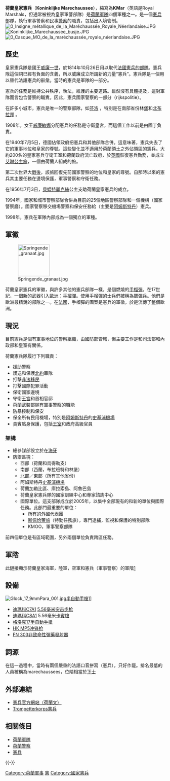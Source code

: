 {{unreferenced|time=2010-01-23T19:20:47+00:00}}
'''荷蘭皇家憲兵'''（'''Koninklijke Marechaussee'''），縮寫為'''KMar'''（英語是Royal Marshals，但通常被視為皇家軍警部隊）是[[荷蘭軍隊|荷蘭軍隊]]四個軍種之一。是一個[[憲兵|憲兵]]部隊，執行軍事警察和民事[[警察|警察]]的職責，包括出入境管制。
[[File:0_Insigne_métallique_de_la_Maréchaussée_Royale_Néerlandaise.JPG|thumb]]
[[File:Koninklijke_Marechaussee_busje.JPG|thumb]]
[[File:0_Casque_MO_de_la_maréchaussée_royale_néerlandaise.JPG|thumb]]

== 歷史 ==
皇家憲兵隊是國王[[威廉一世_(荷兰)|威廉一世]]，於1814年10月26日用以取代[[法國憲兵|法國憲兵的部隊]]。憲兵隊這個詞已經有負面的含義，所以威廉成立所謂新的力量“憲兵”。憲兵隊是一個用以替代法語憲兵的辭彙。當時的憲兵是軍隊的一部分。

憲兵的任務是維持公共秩序，執法，維護的主要道路。雖然沒有具體提及，這對軍隊而言包含警察的職責。因此，憲兵國家警察的一部分（rijkspolitie）。

在許多小城市，憲兵是唯一的警察部隊，如[[芬洛|芬洛]] ，特別是在南部省份林[[堡|堡]]和[[北布拉邦|北布拉邦]] 。

1908年，女王[[威廉敏娜|威廉敏娜]]分配憲兵的任務是守衛皇宮，而這個工作以前是由園丁負責。

在1940年7月5日，德國佔領政府把憲兵和其他部隊合併。這意味著，憲兵失去了它的軍事地位和皇家的尊號。這些變化並不適用於荷蘭領土之外佔領區的憲兵。大約200名的皇家憲兵守衛王室和荷蘭政府流亡政府，於[[英國|英國]]恢復憲兵勤務，並成立[[艾琳公主旅|艾琳公主旅]]，一個由荷蘭人組成的旅。

第二次世界大[[戰後|戰後]]，該旅回復先前國家警察的地位和皇家的尊號。自那時以來的憲兵其主要任務在邊境保護，軍事警察和守衛任務。

在1956年7月3日，[[貝婭特麗克絲|貝婭特麗克絲]]公主支助荷蘭皇家憲兵的成立。

1994年，國家和城市警察部隊合併為目前的25個地區警察部隊和一個機構（國家警察廳）。國家警察移交機場警察和保安任務給（主要是[[阿姆斯特丹|阿姆斯特丹]]）憲兵。

1998年，憲兵在軍隊內部成為一個獨立的軍種。

== 軍徽 ==
[[File:Springende_granaat.jpg|100px]]

荷蘭皇家憲兵的軍徽，與許多其他的憲兵部隊一樣，是個燃燒的[[手榴彈|手榴彈]]。在17世紀，一個新的武器引入[[歐洲|歐洲]]：[[手榴彈|手榴彈]]。使用手榴彈的士兵們被稱為[[擲彈兵|擲彈兵]]。他們是歐洲最精銳的部隊之一。在[[法國|法國]]，手榴彈的圖案是憲兵的軍徽，於是流傳了整個歐洲。

== 現況 ==
目前憲兵是個有軍事地位的警察組織，由國防部管轄，但主要工作是和司法部和內政部和皇室有關係。

荷蘭憲兵隊履行下列職責：

* 援助警察
* 護送和保護[[北約|北約]]車隊
* 打擊[[非法移民|非法移民]]
* 打擊國際犯罪活動
* 保衛國家邊境 
* 守衛[[王宮|王宮]]和首相官邸
* 荷蘭武裝部隊有[[軍事警察|軍事警察]]的職能
* 防暴控制和保安
* 保全所有民用機場，特別是[[阿姆斯特丹|阿姆斯特丹]]的[[史基浦機場|史基浦機場]]
* 貴賓貼身保護，包括[[王室|王室]]和政府高級官員

=== 架構 ===
* 總參謀部設立於在[[海牙|海牙]]
* 防禦區塊：
** 西部（荷蘭和烏得勒支）
** 南部（西蘭，布拉班特和林堡）
** 北部／東部（所有其他省份）
** 阿姆斯特丹[[史基浦機場|史基浦機場]]
** 荷蘭加勒比區、庫拉索島、阿魯巴島
** 荷蘭皇家憲兵隊的國家訓練中心和專家諮詢中心
** 國際單位。這支部隊成立於2005年，以集中全部現有的和新的單位與國際任務。此部門最重要的單位：
*** 所有的外國代表團
*** [[斯佩恰萊旅|斯佩恰萊旅]]（特勤任務旅），專門逮捕，監視和保護的特別部隊
*** KMOO，軍事警察部隊

前四個單位是有區域範圍，另外兩個單位負責跨區任務。

== 軍階 ==
此鏈接顯示荷蘭皇家海軍，陸軍，空軍和憲兵（軍事警察）的軍階[http://en.wikipedia.org/wiki/Military_ranks_of_the_Dutch_armed_forces] {{Wayback|url=http://en.wikipedia.org/wiki/Military_ranks_of_the_Dutch_armed_forces |date=20100301093214 }}

== 設備 ==
[[File:Glock_17_9mmPara_001.jpg|thumb]][[半自動手槍|半自動手槍]]]]
* [[C7突擊步槍|迪瑪科C7A1]] [[5.56×45mm_NATO|5.56毫米]][[突击步枪|突击步枪]]
* [[C8卡賓槍|迪瑪科C8A1]] 5.56毫米[[卡賓槍|卡賓槍]]
* [[格洛克17|格洛克17]][[半自動手槍|半自動手槍]]
* [[HK_MP5冲锋枪|HK MP5]][[冲锋枪|冲锋枪]]
* [[FN_303非致命性彈藥發射器|FN 303非致命性彈藥發射器]]

== 詞源 ==
在這一過程中，當時有兩個嚴重的法語口音拼寫（憲兵），只好作罷。排名最低的人員被稱為marechaussees，位階相當於[[下士|下士]]

== 外部連結 ==
* [http://www.marechaussee.nl/ 憲兵官方網站（荷蘭文）] {{Wayback|url=http://www.marechaussee.nl/ |date=20081108025841 }}
* [https://web.archive.org/web/20090504145729/http://www.tkkmar.nl/ Trompetterkorps憲兵]

== 相關條目 ==
* [[荷蘭軍隊|荷蘭軍隊]]
* [[荷蘭警察|荷蘭警察]]
* [[憲兵|憲兵]]

{{-}}
{{荷蘭軍事}}
{{荷兰主题}}
{{Gendamerie}}
[[Category:荷蘭軍事|Category:荷蘭軍事]]
[[Category:荷蘭執法|憲]]
[[Category:國家憲兵|Category:國家憲兵]]